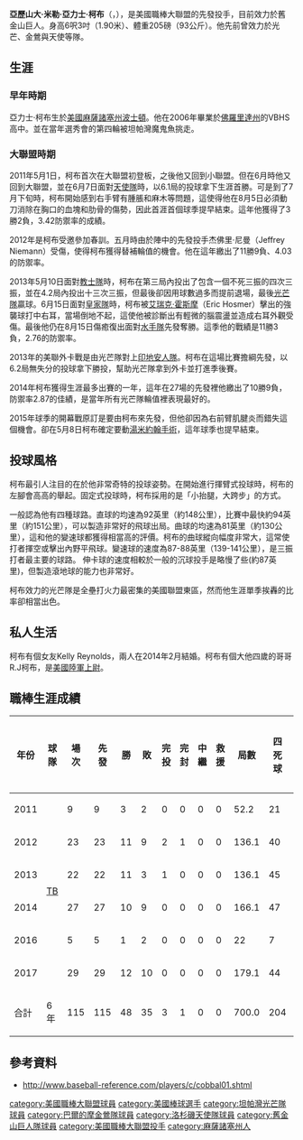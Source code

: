 {{Infobox baseball biography
| name        = 亞力士·柯布<br />Alex Cobb
| image       = Alexcobb19.jpg
| image_size  = 
| caption     = 2019年的柯布
| team        = 舊金山巨人
| number      = 53
| position    = [[投手|投手]]
| birth_date  = {{birth date and age|mf=yes|1987|10|7}}
| birth_place = {{USA}}[[麻薩諸塞州|麻薩諸塞州]][[波士頓|波士頓]]
| bats        = 右
| throws      = 右
| debutleague = 美國職棒大聯盟
| debutdate   = 5月11日
| debutyear   = 2011年
| debutteam   = 坦帕灣光芒
| statyear    = 2021年球季
| statleague  = 美國職棒大聯盟
| stat1label  = 勝敗投數
| stat1value  = 63–60
| stat2label  = [[防禦率|防禦率]]
| stat2value  = 3.87
| stat3label  = [[三振|三振]]
| stat3value  = 816
| teams =
* [[坦帕灣光芒|坦帕灣光芒]] ({{mlby|2011}}–{{mlby|2014}},{{mlby|2016}}–{{mlby|2017}})
* [[巴爾的摩金鶯|巴爾的摩金鶯]] ({{mlby|2018}}–{{mlby|2020}})
* [[洛杉磯天使|洛杉磯天使]] ({{mlby|2021}})
* [[舊金山巨人|舊金山巨人]] ({{mlby|2022}}–)
|highlights=
}}

'''亞歷山大·米勒·亞力士·柯布'''（'''{{lang-en|Alexander Miller Cobb}}'''，{{bd|1987年|10月7日|catIdx=Alex Cobb}}），是美國職棒大聯盟的先發投手，目前效力於舊金山巨人。身高6呎3吋（1.90米）、體重205磅（93公斤）。他先前曾效力於光芒、金鶯與天使等隊。

==生涯==
===早年時期===
亞力士·柯布生於[[美國|美國]][[麻薩諸塞州|麻薩諸塞州]][[波士頓|波士頓]]。他在2006年畢業於[[佛羅里達州|佛羅里達州]]的VBHS高中。並在當年選秀會的第四輪被坦帕灣魔鬼魚挑走。

===大聯盟時期===

2011年5月1日，柯布首次在大聯盟初登板，之後他又回到小聯盟。但在6月時他又回到大聯盟，並在6月7日面對[[洛杉磯天使|天使隊]]時，以6.1局的投球拿下生涯首勝。可是到了7月下旬時，柯布開始感到右手臂有腫脹和麻木等問題，這使得他在8月5日必須動刀消除在胸口的血塊和肋骨的傷勢，因此首涯首個球季提早結束。這年他獲得了3勝2負，3.42防禦率的成績。

2012年是柯布受邀參加春訓。五月時由於陣中的先發投手杰佛里·尼曼（Jeffrey Niemann）受傷，使得柯布獲得替補輪值的機會。他在這年繳出了11勝9負、4.03的防禦率。

2013年5月10日面對[[圣迭戈教士|教士隊]]時，柯布在第三局內投出了包含一個不死三振的四次三振，並在4.2局內投出十三次三振，但最後卻因用球數過多而提前退場，最後[[坦帕灣光芒|光芒隊]]贏球。6月15日面對[[堪萨斯市皇家|皇家隊]]時，柯布被[[艾瑞克·霍斯摩|艾瑞克·霍斯摩]]（Eric Hosmer）擊出的強襲球打中右耳，當場倒地不起，這使他被診斷出有輕微的腦震盪並造成右耳外觀受傷。最後他仍在8月15日傷癒復出面對[[西雅圖水手|水手隊]]先發奪勝。這季他的戰績是11勝3負，2.76的防禦率。

2013年的美聯外卡戰是由光芒隊對上[[克里夫蘭印地安人|印地安人隊]]。柯布在這場比賽擔綱先發，以6.2局無失分的投球拿下勝投，幫助光芒隊拿到外卡並打進季後賽。

2014年柯布獲得生涯最多出賽的一年，這年在27場的先發裡他繳出了10勝9負，防禦率2.87的佳績，是當年所有光芒隊輪值裡表現最好的。

2015年球季的開幕戰原訂是要由柯布來先發，但他卻因為右前臂肌腱炎而錯失這個機會。卻在5月8日柯布確定要動[[尺骨附屬韌帶重建術|湯米約翰手術]]，這年球季也提早結束。

==投球風格==

柯布最引人注目的在於他非常奇特的投球姿勢。在開始進行揮臂式投球時，柯布的左腳會高高的舉起。固定式投球時，柯布採用的是「小抬腿，大跨步」的方式。

一般認為他有四種球路。直球的均速為92英里（約148公里），比賽中最快約94英里（約151公里），可以製造非常好的飛球出局。曲球的均速為81英里（約130公里），這和他的變速球都獲得相當高的評價。柯布的曲球縱向幅度非常大，這常使打者揮空或擊出內野平飛球。變速球的速度為87-88英里（139-141公里），是三振打者最主要的球路。
伸卡球的速度相較於一般的沉球投手是略慢了些(約87英里)，但製造滾地球的能力也非常好。

柯布效力的光芒隊是全壘打火力最密集的美國聯盟東區，然而他生涯單季挨轟的比率卻相當出色。

==私人生活==
柯布有個女友Kelly Reynolds，兩人在2014年2月結婚。柯布有個大他四歲的哥哥R.J柯布，是[[美國陸軍|美國陸軍]][[上尉|上尉]]。

==職棒生涯成績==
{| class="wikitable sortable" 
|-
! 年份
! 球隊
! 場次
! 先發
! 勝
! 敗
! 完投
! 完封
! 中繼
! 救援
! 局數
! 四死球
! 三振
! 被安打
! 被全壘打
! 失分
! 自責分
! 防禦率
! WHIP
|-
| 2011
|rowspan="6" style="text-align:center;"|[[坦帕灣光芒|TB]]
| 9
| 9
| 3
| 2
| 0
| 0
| 0
| 0
| 52.2
| 21
| 37
| 49
| 3
| 21
| 20
| 3.42
| 1.32
|-
| 2012
| 23
| 23
| 11
| 9
| 2
| 1
| 0
| 0
| 136.1
| 40
| 106
| 130
| 11
| 67
| 61
| 4.03
| 1.24
|-
| 2013
|22
|22
|11
|3
|1
|0 
|0 
|0 
|136.1
|45 
|134
|120
|13
|46
|44 
|2.76 
|1.15
|-
| 2014
| 27
| 27
| 10
| 9
| 0
| 0
| 0
| 0
| 166.1
| 47
| 149
| 142
| 11
| 56
| 53
| 2.87
| 1.13
|-
| 2016
| 5
| 5
| 1
| 2
| 0
| 0
| 0
| 0
| 22
| 7
| 16
| 32
| 5
| 22
| 21
| 8.59
| 1.77
|-
| 2017
| 29
| 29
| 12
| 10
| 0
| 0
| 0
| 0
| 179.1
| 44
| 128
| 175
| 22
| 78
| 73
| 3.66
| 1.22
|-
| 合計
| 6年
| 115
| 115
| 48
| 35
| 3
| 1
| 0
| 0
| 700.0
| 204
| 570
| 648
| 65
| 290
| 172
| 3.50
| 1.22
|}

==參考資料==
* http://www.baseball-reference.com/players/c/cobbal01.shtml{{Wayback|url=http://www.baseball-reference.com/players/c/cobbal01.shtml |date=20110808181555 }}

{{舊金山巨人隊當前登錄名單}}

{{DEFAULTSORT:Cobb, Alex}}
[[category:美國職棒大聯盟球員|category:美國職棒大聯盟球員]]
[[category:美國棒球選手|category:美國棒球選手]]
[[category:坦帕灣光芒隊球員|category:坦帕灣光芒隊球員]]
[[category:巴爾的摩金鶯隊球員|category:巴爾的摩金鶯隊球員]]
[[category:洛杉磯天使隊球員|category:洛杉磯天使隊球員]]
[[category:舊金山巨人隊球員|category:舊金山巨人隊球員]]
[[category:美國職棒大聯盟投手|category:美國職棒大聯盟投手]]
[[category:麻薩諸塞州人|category:麻薩諸塞州人]]